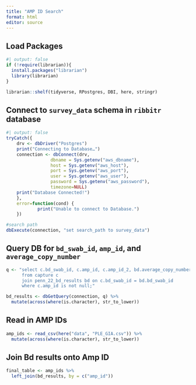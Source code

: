 ```yaml
---
title: "AMP ID Search"
format: html
editor: source
---
```


## Load Packages

```r
#| output: false
if (!require(librarian)){
  install.packages("librarian")
  library(librarian)
}

librarian::shelf(tidyverse, RPostgres, DBI, here, stringr)

```

## Connect to `survey_data` schema in `ribbitr` database
```r
#| output: false
tryCatch({
    drv <- dbDriver("Postgres")
    print("Connecting to Database…")
    connection <- dbConnect(drv,
                 dbname = Sys.getenv("aws_dbname"),
                 host = Sys.getenv("aws_host"),
                 port = Sys.getenv("aws_port"),
                 user = Sys.getenv("aws_user"),
                 password = Sys.getenv("aws_password"),
                 timezone=NULL)
    print("Database Connected!")
    },
    error=function(cond) {
            print("Unable to connect to Database.")
    })

#search path
dbExecute(connection, "set search_path to survey_data")

```

## Query DB for `bd_swab_id`, `amp_id`, and `average_copy_number`
```r

q <- "select c.bd_swab_id, c.amp_id, c.amp_id_2, bd.average_copy_number
      from capture c
      join penn_22_bd_results bd on c.bd_swab_id = bd.bd_swab_id
      where c.amp_id is not null;"

bd_results <- dbGetQuery(connection, q) %>% 
  mutate(across(where(is.character), str_to_lower))


```


## Read in AMP IDs
```r

amp_ids <- read_csv(here("data", "PLE_GIA.csv")) %>% 
  mutate(across(where(is.character), str_to_lower))

```

## Join Bd results onto Amp ID
```r

final_table <- amp_ids %>% 
  left_join(bd_results, by = c("amp_id"))

```

